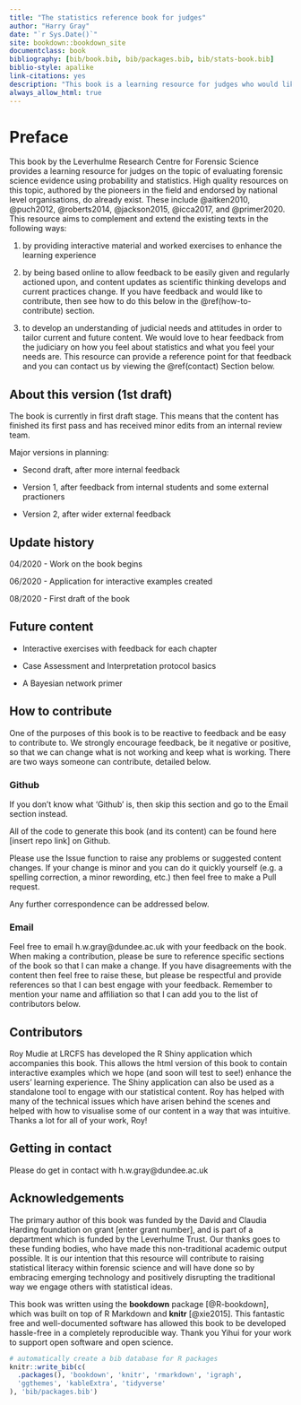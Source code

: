 ```yaml
--- 
title: "The statistics reference book for judges"
author: "Harry Gray"
date: "`r Sys.Date()`"
site: bookdown::bookdown_site
documentclass: book
bibliography: [bib/book.bib, bib/packages.bib, bib/stats-book.bib]
biblio-style: apalike
link-citations: yes
description: "This book is a learning resource for judges who would like to learn more about probability and statistics."
always_allow_html: true
---
```


# Preface {-}

This book by the Leverhulme Research Centre for Forensic Science provides a learning resource for judges on the topic of evaluating forensic science evidence using probability and statistics. High quality resources on this topic, authored by the pioneers in the field and endorsed by national level organisations, do already exist. These include @aitken2010, @puch2012, @roberts2014, @jackson2015, @icca2017, and @primer2020. This resource aims to complement and extend the existing texts in the following ways:

1. by providing interactive material and worked exercises to enhance the learning experience

2. by being based online to allow feedback to be easily given and regularly actioned upon, and content updates as scientific thinking develops and current practices change. If you have feedback and would like to contribute, then see how to do this below in the \@ref(how-to-contribute) section.

3. to develop an understanding of judicial needs and attitudes in order to tailor current and future content. We would love to hear feedback from the judiciary on how you feel about statistics and what you feel your needs are. This resource can provide a reference point for that feedback and you can contact us by viewing the \@ref(contact) Section below.



## About this version (1st draft)

The book is currently in first draft stage. This means that the content has finished its first pass and has received minor edits from an internal review team.

Major versions in planning:

- Second draft, after more internal feedback

- Version 1, after feedback from internal students and some external practioners

- Version 2, after wider external feedback

## Update history

04/2020 - Work on the book begins

06/2020 - Application for interactive examples created

08/2020 - First draft of the book

## Future content

- Interactive exercises with feedback for each chapter

- Case Assessment and Interpretation protocol basics

- A Bayesian network primer

## How to contribute {#how-to-contribute}

One of the purposes of this book is to be reactive to feedback and be easy to contribute to. We strongly encourage feedback, be it negative or positive, so that we can change what is not working and keep what is working. There are two ways someone can contribute, detailed below.

### Github

If you don't know what 'Github' is, then skip this section and go to the Email section instead.

All of the code to generate this book (and its content) can be found here [insert repo link] on Github.

Please use the Issue function to raise any problems or suggested content changes. If your change is minor and you can do it quickly yourself (e.g. a spelling correction, a minor rewording, etc.) then feel free to make a Pull request.

Any further correspondence can be addressed below.

### Email

Feel free to email h.w.gray@dundee.ac.uk with your feedback on the book. When making a contribution, please be sure to reference specific sections of the book so that I can make a change. If you have disagreements with the content then feel free to raise these, but please be respectful and provide references so that I can best engage with your feedback. Remember to mention your name and affiliation so that I can add you to the list of contributors below.

## Contributors

Roy Mudie at LRCFS has developed the R Shiny application which accompanies this book. This allows the html version of this book to contain interactive examples which we hope (and soon will test to see!) enhance the users' learning experience. The Shiny application can also be used as a standalone tool to engage with our statistical content. Roy has helped with many of the technical issues which have arisen behind the scenes and helped with how to visualise some of our content in a way that was intuitive. Thanks a lot for all of your work, Roy!

## Getting in contact {#contact}

Please do get in contact with h.w.gray@dundee.ac.uk

## Acknowledgements {-}

The primary author of this book was funded by the David and Claudia Harding foundation on grant [enter grant number], and is part of a department which is funded by the Leverhulme Trust. Our thanks goes to these funding bodies, who have made this non-traditional academic output possible. It is our intention that this resource will contribute to raising statistical literacy within forensic science and will have done so by embracing emerging technology and positively disrupting the traditional way we engage others with statistical ideas.

This book was written using the **bookdown** package [@R-bookdown], which was built on top of R Markdown and **knitr** [@xie2015]. This fantastic free and well-documented software has allowed this book to be developed hassle-free in a completely reproducible way. Thank you Yihui for your work to support open software and open science.

```r
# automatically create a bib database for R packages
knitr::write_bib(c(
  .packages(), 'bookdown', 'knitr', 'rmarkdown', 'igraph',
  'ggthemes', 'kableExtra', 'tidyverse'
), 'bib/packages.bib')
```

